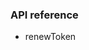 <PlatformWrapper platform="macos">

### API reference

-   <Link target="_blank" to="{{Global.API_REF_MACOS_ROOT_RTC_ENGINE_KIT_VOICE_SDK}}/renewtoken(_:)">renewToken</Link>
</PlatformWrapper>